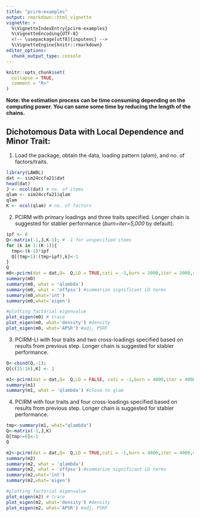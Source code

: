 ```yaml
---
title: "pcirm-examples"
output: rmarkdown::html_vignette
vignette: >
  %\VignetteIndexEntry{pcirm-examples}
  %\VignetteEncoding{UTF-8}
  <!-- \usepackage[utf8]{inputenc} -->
  %\VignetteEngine{knitr::rmarkdown}
editor_options: 
  chunk_output_type: console
---
```


```r
knitr::opts_chunk$set(
  collapse = TRUE,
  comment = "R>"
)
```

**Note: the estimation process can be time consuming depending on the computing power. You can same some time by reducing the length of the chains.**

## Dichotomous Data with Local Dependence and Minor Trait:

1) Load the package, obtain the data, loading pattern (*qlam*), and no. of factors/traits.

```r
library(LAWBL)
dat <- sim24ccfa21$dat
head(dat)
J <- ncol(dat) # no. of items
qlam <- sim24ccfa21$qlam
qlam
K <- ncol(qlam) # no. of factors

```

2) PCIRM with primary loadings and three traits specified. Longer chain is suggested for stabler performance (*burn=iter=5,000* by default).

```r
ipf <- 8
Q<-matrix(-1,J,K-1); # -1 for unspecified items
for (k in 1:(K-1)){
  tmp<-(k-1)*ipf
  Q[(tmp+1):(tmp+ipf),k]<-1
}
Q
m0<-pcirm(dat = dat,Q=  Q,LD = TRUE,cati = -1,burn = 2000,iter = 2000,verbose = TRUE)
summary(m0)
summary(m0, what = 'qlambda')
summary(m0, what = 'offpsx') #summarize significant LD terms
summary(m0,what='int')
summary(m0,what='eigen')

#plotting factorial eigenvalue
plot_eigen(m0) # trace
plot_eigen(m0, what='density') #density
plot_eigen(m0, what='APSR') #adj, PSRF
```

3) PCIRM-LI with four traits and two cross-loadings specified based on results from previous step. Longer chain is suggested for stabler performance.

```r
Q<-cbind(Q,-1);
Q[c(15:16),K] <- 1

m1<-pcirm(dat = dat,Q=  Q,LD = FALSE, cati = -1,burn = 4000,iter = 4000,verbose = TRUE)
summary(m1)
summary(m1, what = 'qlambda') #close to qlam
```

4) PCIRM with four traits and four cross-loadings specified based on results from previous step. Longer chain is suggested for stabler performance.

```r
tmp<-summary(m1, what="qlambda")
Q<-matrix(-1,J,K)
Q[tmp!=0]<-1
Q

m2<-pcirm(dat = dat,Q=  Q,LD = TRUE,cati = -1,burn = 4000,iter = 4000,verbose = TRUE)
summary(m2)
summary(m2, what = 'qlambda')
summary(m2, what = 'offpsx') #summarize significant LD terms
summary(m2,what='int')
summary(m2,what='eigen')

#plotting factorial eigenvalue
plot_eigen(m2) # trace
plot_eigen(m2, what='density') #density
plot_eigen(m2, what='APSR') #adj, PSRF
```

